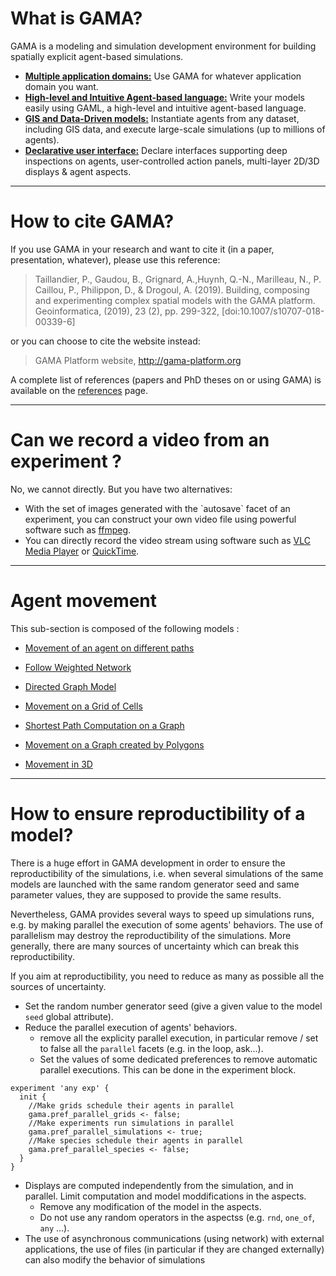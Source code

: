 # What is GAMA?

GAMA is a modeling and simulation development environment for building spatially explicit agent-based simulations. 

* [**Multiple application domains:**](wiki/Home#multiple-application-domains) Use GAMA for whatever application domain you want. 
* [**High-level and Intuitive Agent-based language:**](wiki/Home#high-level-and-intuitive-agent-based-language) Write your models easily using GAML, a high-level and intuitive agent-based language.
* [**GIS and Data-Driven models:**](wiki/Home#gis-and-data-driven-models) Instantiate agents from any dataset, including GIS data, and execute large-scale simulations (up to millions of agents).
* [**Declarative user interface:**](wiki/Home#declarative-user-interface) Declare interfaces supporting deep inspections on agents, user-controlled action panels, multi-layer 2D/3D displays & agent aspects.

---

# How to cite GAMA?
If you use GAMA in your research and want to cite it (in a paper, presentation, whatever), please use this reference:

> Taillandier, P., Gaudou, B., Grignard, A.,Huynh, Q.-N., Marilleau, N., P. Caillou, P., Philippon, D., & Drogoul, A. (2019). Building, composing and experimenting complex spatial models with the GAMA platform. Geoinformatica, (2019), 23 (2), pp. 299-322, [doi:10.1007/s10707-018-00339-6]

or you can choose to cite the website instead:

> GAMA Platform website, http://gama-platform.org

A complete list of references (papers and PhD theses on or using GAMA) is available on the [references](References) page.

---

# Can we record a video from an experiment ?

No, we cannot directly. But you have two alternatives:

- With the set of images generated with the \`autosave\` facet of an experiment, you can construct your own video file using powerful software such as [ffmpeg](https://www.ffmpeg.org/).
- You can directly record the video stream using software such as [VLC Media Player](http://www.videolan.org/vlc/index.html) or [QuickTime](http://www.apple.com/quicktime/download/).

---

# Agent movement

This sub-section is composed of the following models :

* [ Movement of an agent on different paths](Agent-movement-Follow-Path)

* [ Follow Weighted Network](Agent-movement-Follow-Weighted-Network-(Agents))

* [ Directed Graph Model](Agent-movement-Goto-Directed-Graph)

* [ Movement on a Grid of Cells](Agent-movement-Goto-Grid)

* [ Shortest Path Computation on a Graph](Agent-movement-Goto-Network)

* [ Movement on a Graph created by Polygons](Agent-movement-Goto-Polygon)

* [ Movement in 3D](Agent-movement-Moving3D)
    
---

# How to ensure reproductibility of a model? 

There is a huge effort in GAMA development in order to ensure the reproductibility of the simulations, i.e. when several simulations of the same models are launched with the same random  generator seed and same parameter values, they are supposed to provide the same results.

Nevertheless, GAMA provides several ways to speed up simulations runs, e.g. by making parallel the execution of some agents' behaviors. The use of parallelism may destroy the reproductibility of the simulations. More generally, there are many sources of uncertainty which can break this reproductibility.

If you aim at reproductibility, you need to reduce as many as possible all the sources of uncertainty.
* Set the random number generator seed (give a given value to the model `seed` global attribute).
* Reduce the parallel execution of agents' behaviors. 
  * remove all the explicity parallel execution, in particular remove / set to  false all the `parallel` facets (e.g. in the loop, ask...).
  * Set the values of some dedicated preferences to remove automatic parallel executions. This can be done in the experiment block.

```
experiment 'any exp' {
  init {
	//Make grids schedule their agents in parallel
	gama.pref_parallel_grids <- false;
	//Make experiments run simulations in parallel
	gama.pref_parallel_simulations <- true;
	//Make species schedule their agents in parallel
	gama.pref_parallel_species <- false;
  }
}
```

* Displays are computed independently from the simulation, and in parallel. Limit computation and model moddifications in the aspects.
  * Remove any modification of the model in the aspects.
  * Do not use  any random operators in the aspectss (e.g. `rnd`, `one_of`, `any` ...).
* The use of asynchronous communications (using network) with external applications, the use of files (in particular if they are changed  externally) can also modify the behavior of simulations

